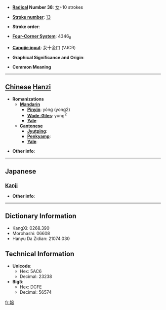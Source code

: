 * '''[[Wiktionary:Chinese radical index| Radical]] Number 38''': [[Wiktionary:Chinese radical index 女|女]]+10 strokes

* '''[[Wiktionary:Chinese total strokes index|Stroke number]]''': [[Wiktionary:Chinese total strokes index 13|13]]

* '''Stroke order''': 

* '''[[Wiktionary:Chinese four corner index|Four-Corner System]]''': 4346<sub>8</sub>

* '''[[Wiktionary:Chinese Cangjie index|Cangjie input]]''': 女十金口 (VJCR)

* '''Graphical Significance and Origin''': 

* '''Common Meaning'''

----

== [[Chinese]] [[Hanzi]] ==

* '''Romanizations'''
** '''[[Mandarin]]'''
*** '''[[Pinyin]]''': yóng (yong2)
*** '''[[Wade-Giles]]''': yung<sup>2</sup>
*** '''[[Yale]]''': 
** '''[[Cantonese]]'''
*** '''[[Jyutping]]''':
*** '''[[Penkyamp]]''': 
*** '''[[Yale]]''': 

* '''Other info''': 

----

==Japanese==
===[[Kanji]]===
{{kanji|on readings=[[よう]] (yō), [[ゆ]] (yu)
|kun readings=[[あざな]] (azana)
}}

* '''Other info''':  

----

== Dictionary Information ==

* KangXi: 0268.390
* Morohashi: 06608
* Hanyu Da Zidian: 21074.030

== Technical Information ==

* '''Unicode''':
** Hex: 5AC6
** Decimal: 23238
* '''Big5''':
** Hex: DCFE
** Decimal: 56574

[[fr:嫆]]